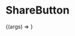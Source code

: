 

<Meta title="Molecules | ShareButton" component={ShareButton} />

# ShareButton

<Preview>
  <Story
    name="Basic"
    args={{
      slug: 'my-first-post',
    }}
  >
    {(args) => <ShareButton {...args} />}
  </Story>
</Preview>

<Props story="Basic" />
